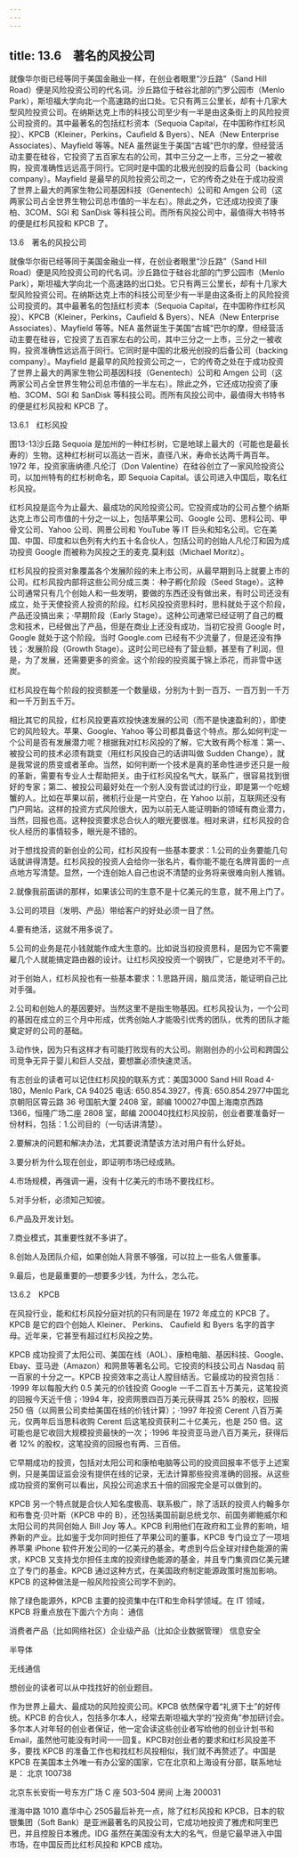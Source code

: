 ```yaml
---
---
---
```

title: 13.6　著名的风投公司
---



就像华尔街已经等同于美国金融业一样，在创业者眼里“沙丘路”（Sand Hill Road）便是风险投资公司的代名词。沙丘路位于硅谷北部的门罗公园市（Menlo Park），斯坦福大学向北一个高速路的出口处。它只有两三公里长，却有十几家大型风险投资公司。在纳斯达克上市的科技公司至少有一半是由这条街上的风险投资公司投资的。其中最著名的包括红杉资本（Sequoia Capital，在中国称作红杉风投）、KPCB（Kleiner，Perkins，Caufield & Byers）、NEA（New Enterprise Associates）、Mayfield 等等。NEA 虽然诞生于美国“古城”巴尔的摩，但经营活动主要在硅谷，它投资了五百家左右的公司，其中三分之一上市，三分之一被收购，投资准确性远远高于同行。它同时是中国的北极光创投的后备公司（backing company）。Mayfield 是最早的风险投资公司之一，它的传奇之处在于成功投资了世界上最大的两家生物公司基因科技（Genentech）公司和 Amgen 公司（这两家公司占全世界生物公司总市值的一半左右）。除此之外，它还成功投资了康柏、3COM、SGI 和 SanDisk 等科技公司。而所有风投公司中，最值得大书特书的便是红杉风投和 KPCB 了。





13.6　著名的风投公司

就像华尔街已经等同于美国金融业一样，在创业者眼里“沙丘路”（Sand Hill Road）便是风险投资公司的代名词。沙丘路位于硅谷北部的门罗公园市（Menlo Park），斯坦福大学向北一个高速路的出口处。它只有两三公里长，却有十几家大型风险投资公司。在纳斯达克上市的科技公司至少有一半是由这条街上的风险投资公司投资的。其中最著名的包括红杉资本（Sequoia Capital，在中国称作红杉风投）、KPCB（Kleiner，Perkins，Caufield & Byers）、NEA（New Enterprise Associates）、Mayfield 等等。NEA 虽然诞生于美国“古城”巴尔的摩，但经营活动主要在硅谷，它投资了五百家左右的公司，其中三分之一上市，三分之一被收购，投资准确性远远高于同行。它同时是中国的北极光创投的后备公司（backing company）。Mayfield 是最早的风险投资公司之一，它的传奇之处在于成功投资了世界上最大的两家生物公司基因科技（Genentech）公司和 Amgen 公司（这两家公司占全世界生物公司总市值的一半左右）。除此之外，它还成功投资了康柏、3COM、SGI 和 SanDisk 等科技公司。而所有风投公司中，最值得大书特书的便是红杉风投和 KPCB 了。

13.6.1　红杉风投



图13-13沙丘路 Sequoia 是加州的一种红杉树，它是地球上最大的（可能也是最长寿的）生物。这种红杉树可以高达一百米，直径八米，寿命长达两千两百年。1972 年，投资家唐纳德.凡伦汀（Don Valentine）在硅谷创立了一家风险投资公司，以加州特有的红杉树命名，即 Sequoia Capital。该公司进入中国后，取名红杉风投。

红杉风投是迄今为止最大、最成功的风险投资公司。它投资成功的公司占整个纳斯达克上市公司市值的十分之一以上，包括苹果公司、Google 公司、思科公司、甲骨文公司、Yahoo 公司、网景公司和 YouTube 等 IT 巨头和知名公司。它在美国、中国、印度和以色列有大约五十名合伙人，包括公司的创始人凡伦汀和因为成功投资 Google 而被称为风投之王的麦克.莫利兹（Michael Moritz）。

红杉风投的投资对象覆盖各个发展阶段的未上市公司，从最早期到马上就要上市的公司。红杉风投内部将这些公司分成三类：·种子孵化阶段（Seed Stage）。这种公司通常只有几个创始人和一些发明，要做的东西还没有做出来，有时公司还没有成立，处于天使投资人投资的阶段。红杉风投投资思科时，思科就处于这个阶段，产品还没搞出来；·早期阶段（Early Stage）。这种公司通常已经证明了自己的概念和技术，已经做出了产品，但是在商业上还没有成功，当初它投资 Google 时，Google 就处于这个阶段。当时 Google.com 已经有不少流量了，但是还没有挣钱；·发展阶段（Growth Stage）。这时公司已经有了营业额，甚至有了利润，但是，为了发展，还需要更多的资金。这个阶段的投资属于锦上添花，而非雪中送炭。

红杉风投在每个阶段的投资额差一个数量级，分别为十到一百万、一百万到一千万和一千万到五千万。

相比其它的风投，红杉风投更喜欢投快速发展的公司（而不是快速盈利的），即使它的风险较大。苹果、Google、Yahoo 等公司都具备这个特点。那么如何判定一个公司是否有发展潜力呢？根据我对红杉风投的了解，它大致有两个标准：第一、被投公司的技术必须有跳变（用红杉风投自己的话讲叫做 Sudden Change），就是我常说的质变或者革命。当然，如何判断一个技术是真的革命性进步还只是一般的革新，需要有专业人士帮助把关。由于红杉风投名气大，联系广，很容易找到很好的专家；第二、被投公司最好处在一个别人没有尝试过的行业，即是第一个吃螃蟹的人。比如在苹果以前，微机行业是一片空白，在 Yahoo 以前，互联网还没有门户网站。这样的投资方式风险很大，因为以前无人能证明新的领域有商业潜力，当然，回报也高。这种投资要求总合伙人的眼光要很准。相对来讲，红杉风投的合伙人经历的事情较多，眼光是不错的。

对于想找投资的新创业的公司，红杉风投有一些基本要求：1.公司的业务要能几句话就讲得清楚。红杉风投的投资人会给你一张名片，看你能不能在名牌背面的一点点地方写清楚。显然，一个连创始人自己也说不清楚的业务将来很难向别人推销。

2.就像我前面讲的那样，如果该公司的生意不是十亿美元的生意，就不用上门了。

3.公司的项目（发明、产品）带给客户的好处必须一目了然。

4.要有绝活，这就不用多说了。

5.公司的业务是花小钱就能作成大生意的。比如说当初投资思科，是因为它不需要雇几个人就能搞定路由器的设计。让红杉风投投资一个钢铁厂，它是绝对不干的。

对于创始人，红杉风投也有一些基本要求：1.思路开阔，脑瓜灵活，能证明自己比对手强。

2.公司和创始人的基因要好。当然这里不是指生物基因。红杉风投认为，一个公司的基因在成立的三个月中形成，优秀创始人才能吸引优秀的团队，优秀的团队才能奠定好的公司的基础。

3.动作快，因为只有这样才有可能打败现有的大公司。刚刚创办的小公司和跨国公司竞争无异于婴儿和巨人交战，要想赢必须快速灵活。

有志创业的读者可以记住红杉风投的联系方式：美国3000 Sand Hill Road 4-180，Menlo Park, CA 94025 电话: 650.854.3927，传真: 650.854.2977中国北京朝阳区霄云路 36 号国航大厦 2408 室，邮编 100027中国上海南京西路 1366，恒隆广场二座 2808 室，邮编 200040找红杉风投前，创业者要准备好一份材料，包括：1.公司目的（一句话讲清楚）。

2.要解决的问题和解决办法，尤其要说清楚该方法对用户有什么好处。

3.要分析为什么现在创业，即证明市场已经成熟。

4.市场规模，再强调一遍，没有十亿美元的市场不要找红杉。

5.对手分析，必须知己知彼。

6.产品及开发计划。

7.商业模式，其重要性就不多讲了。

8.创始人及团队介绍，如果创始人背景不够强，可以拉上一些名人做董事。

9.最后，也是最重要的—想要多少钱，为什么，怎么花。

13.6.2　KPCB

在风投行业，能和红杉风投分庭对抗的只有同是在 1972 年成立的 KPCB 了。KPCB 是它的四个创始人 Kleiner、 Perkins、 Caufield 和 Byers 名字的首字母。近年来，它甚至有超过红杉风投之势。

KPCB 成功投资了太阳公司、美国在线（AOL）、康柏电脑、基因科技、Google、Ebay、亚马逊（Amazon）和网景等著名公司。它投资的科技公司占 Nasdaq 前一百家的十分之一。KPCB 投资效率之高让人膛目结舌。它最成功的投资包括：·1999 年以每股大约 0.5 美元的价钱投资 Google 一千二百五十万美元，这笔投资的回报今天近千倍；·1994 年，投资网景四百万美元获得其 25% 的股权，回报 250 倍（以网景公司卖给美国在线的价钱计算）；·1997 年投资 Cerent 八百万美元，仅两年后当思科收购 Cerent 后这笔投资获利二十亿美元，也是 250 倍。这可能也是它收回大规模投资最快的一次；·1996 年投资亚马逊八百万美元，获得后者 12% 的股权，这笔投资的回报也有两、三百倍。

它早期成功的投资，包括对太阳公司和康柏电脑等公司的投资回报率不低于上述案例，只是美国证监会没有提供在线的记录，无法计算那些投资准确的回报。从这些成功投资的案例可以看出，风投公司追求五十倍的回报完全是可以做到的。

KPCB 另一个特点就是合伙人知名度极高、联系极广，除了活跃的投资人约翰多尔和布鲁克·贝叶斯（KPCB 中的 B），还包括美国前副总统戈尔、前国务卿鲍威尔和太阳公司的共同创始人 Bill Joy 等人。KPCB 利用他们在政府和工业界的影响，培养新的产业。比如鉴于戈尔同时担任了苹果公司的董事，KPCB 专门设立了一项培养苹果 iPhone 软件开发公司的一亿美元的基金。考虑到今后全球对绿色能源的需求，KPCB 又支持戈尔担任主席的投资绿色能源的基金，并且专门集资四亿美元建立了专门的基金。KPCB 通过这种方式，在美国政府制定能源政策时施加影响。KPCB 的这种做法是一般风险投资公司学不到的。

除了绿色能源外，KPCB 主要的投资集中在IT和生命科学领域。在 IT 领域，KPCB 将重点放在下面六个方向： 通信

消费者产品（比如网络社区）企业级产品（比如企业数据管理） 信息安全

半导体

无线通信

想创业的读者可以从中找找好的创业题目。

作为世界上最大、最成功的风险投资公司。KPCB 依然保守着“礼贤下士”的好传统。KPCB 的合伙人，包括多尔本人，经常去斯坦福大学的“投资角”参加研讨会。多尔本人对年轻的创业者保证，他一定会读这些创业者写给他的创业计划书和 Email，虽然他可能没有时间一一回复。KPCB对创业者的要求和红杉风投差不多，要找 KPCB 的准备工作也和找红杉风投相似，我们就不再赘述了。中国是 KPCB 在美国本土外唯一有办公室的国家，它在北京和上海设有分部，联系地址是： 北京 100738

北京东长安街一号东方广场 C 座 503-504 房间 上海 200031

淮海中路 1010 嘉华中心 2505最后补充一点，除了红杉风投和 KPCB，日本的软银集团（Soft Bank）是亚洲最著名的风投公司，它成功地投资了雅虎和阿里巴巴，并且控股日本雅虎。IDG 虽然在美国没有太大的名气，但是它最早进入中国市场，在中国反而比红杉风投和 KPCB 成功。